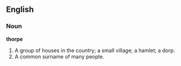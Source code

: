 ==English==

===Noun===

'''thorpe'''

#A group of houses in the country; a small village; a hamlet; a dorp.
#A common surname of many people.